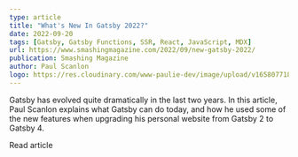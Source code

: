 ```yaml
---
type: article
title: "What's New In Gatsby 2022?"
date: 2022-09-20
tags: [Gatsby, Gatsby Functions, SSR, React, JavaScript, MDX]
url: https://www.smashingmagazine.com/2022/09/new-gatsby-2022/
publication: Smashing Magazine
author: Paul Scanlon
logo: https://res.cloudinary.com/www-paulie-dev/image/upload/v1658077182/paulie.dev/Logos/smashing-magazine-logo_rhvh4j.png
---
```


Gatsby has evolved quite dramatically in the last two years. In this article, Paul Scanlon explains what Gatsby can do
today, and how he used some of the new features when upgrading his personal website from Gatsby 2 to Gatsby 4.

<MarkdownCtaLink href="https://www.smashingmagazine.com/2022/09/new-gatsby-2022/">Read article</MarkdownCtaLink>
